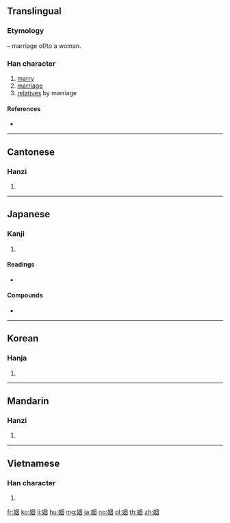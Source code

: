 {{also|婣}}
==Translingual==

===Etymology===
{{Han compound|女|t1=woman|因|ls=psc|c1=s|c2=p}} – marriage of/to a woman.

===Han character===
{{Han char|rn=38|rad=女|as=06|sn=9|four=46400|canj=WKS|ids=⿱女因}}

# [[marry]]
# [[marriage]]
# [[relative]]s by marriage

====References====
* {{Han ref|kx=0261.160|dkj=06250|dj=0527.190|hdz=21044.080|uh=59FB|ud=23035|bh=ABC3|bd=43971}}

----

==Cantonese==

===Hanzi===
{{yue-hanzi|jyut=jan1|y=yan1}}

# {{defn|lang=yue|sort=女06}}

----

==Japanese==

===Kanji===
{{ja-kanji|grade=c|rs=女06}}

# {{defn|lang=ja|sort=女06}}

====Readings====
* {{ja-readings|on=[[いん]] (in)|kun=[[とつぐ]] (totsugu)}}

====Compounds====
* {{m|ja|婚姻||marriage, matrimony|tr=[[こんいん]], kon'in|sc=Jpan}}

----

==Korean==

===Hanja===
{{ko-hanja|hangeul=인|rv=in|mr=in}}

# {{defn|lang=ko|sort=女06}}

----

==Mandarin==

===Hanzi===
{{cmn-hanzi|pin=[[yīn]] ([[yin1]]), [[ráo]] ([[rao2]])|wg=yin<sup>1</sup>, jao<sup>2</sup>}}

# {{姻: marriage; exp: 婚姻}}

----

==Vietnamese==

===Han character===
{{vi-hantu|nhân|rs=女06}}

# {{defn|lang=vi|sort=女06}}

[[fr:姻]]
[[ko:姻]]
[[li:姻]]
[[hu:姻]]
[[mg:姻]]
[[ja:姻]]
[[no:姻]]
[[pl:姻]]
[[th:姻]]
[[zh:姻]]